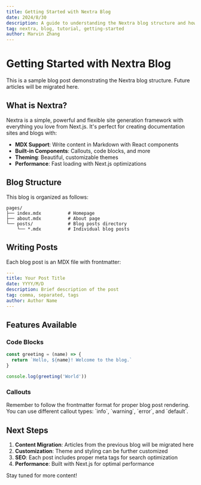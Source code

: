 ```yaml
---
title: Getting Started with Nextra Blog
date: 2024/8/30
description: A guide to understanding the Nextra blog structure and how to create content.
tag: nextra, blog, tutorial, getting-started
author: Marvin Zhang
---
```



# Getting Started with Nextra Blog

<Callout type="info">
  This is a sample blog post demonstrating the Nextra blog structure. Future articles will be migrated here.
</Callout>

## What is Nextra?

Nextra is a simple, powerful and flexible site generation framework with everything you love from Next.js. It's perfect for creating documentation sites and blogs with:

- **MDX Support**: Write content in Markdown with React components
- **Built-in Components**: Callouts, code blocks, and more
- **Theming**: Beautiful, customizable themes
- **Performance**: Fast loading with Next.js optimizations

## Blog Structure

This blog is organized as follows:

```
pages/
├── index.mdx          # Homepage
├── about.mdx          # About page
└── posts/             # Blog posts directory
    └── *.mdx          # Individual blog posts
```

## Writing Posts

Each blog post is an MDX file with frontmatter:

```yaml
---
title: Your Post Title
date: YYYY/M/D
description: Brief description of the post
tag: comma, separated, tags
author: Author Name
---
```

## Features Available

### Code Blocks

```javascript
const greeting = (name) => {
  return `Hello, ${name}! Welcome to the blog.`
}

console.log(greeting('World'))
```

### Callouts

<Callout type="warning">
  Remember to follow the frontmatter format for proper blog post rendering.
</Callout>

<Callout type="info">
  You can use different callout types: `info`, `warning`, `error`, and `default`.
</Callout>

## Next Steps

1. **Content Migration**: Articles from the previous blog will be migrated here
2. **Customization**: Theme and styling can be further customized
3. **SEO**: Each post includes proper meta tags for search optimization
4. **Performance**: Built with Next.js for optimal performance

Stay tuned for more content!